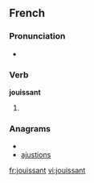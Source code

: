 ==French==

===Pronunciation===
* {{IPA|/ʒwi.sɑ̃/|lang=fr}}

===Verb===
'''jouissant'''

# {{present participle of|jouir|lang=fr}}

===Anagrams===
* {{alphagram|aijnosstu}}
* [[ajustions#French|ajustions]]

[[fr:jouissant]]
[[vi:jouissant]]